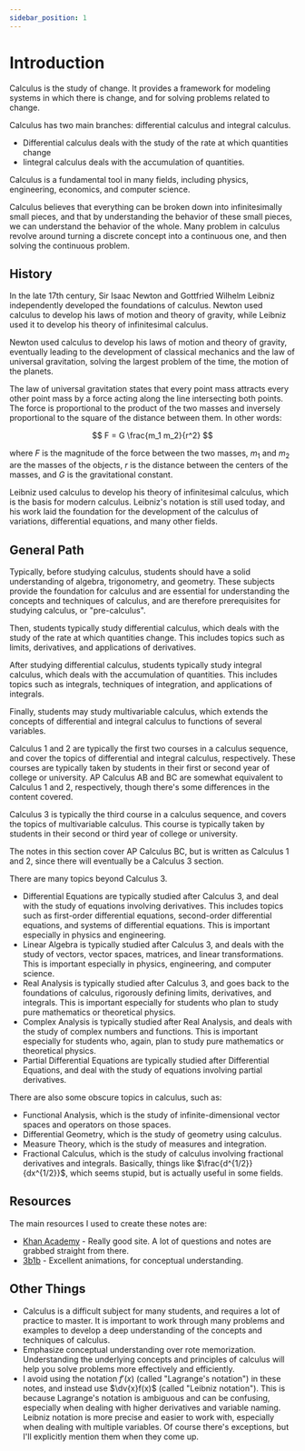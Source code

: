 ```yaml
---
sidebar_position: 1
---
```


# Introduction

Calculus is the study of change. It provides a framework for modeling systems in which there is change, and for solving problems related to change.

Calculus has two main branches: differential calculus and integral calculus.

- Differential calculus deals with the study of the rate at which quantities change
- Iintegral calculus deals with the accumulation of quantities.

Calculus is a fundamental tool in many fields, including physics, engineering, economics, and computer science.

Calculus believes that everything can be broken down into infinitesimally small pieces, and that by understanding the behavior of these small pieces, we can understand the behavior of the whole.
Many problem in calculus revolve around turning a discrete concept into a continuous one, and then solving the continuous problem.

## History

In the late 17th century, Sir Isaac Newton and Gottfried Wilhelm Leibniz independently developed the foundations of calculus. Newton used calculus to develop his laws of motion and theory of gravity, while Leibniz used it to develop his theory of infinitesimal calculus.

Newton used calculus to develop his laws of motion and theory of gravity, eventually leading to the development of classical mechanics and the law of universal gravitation, solving the largest problem of the time, the motion of the planets.

The law of universal gravitation states that every point mass attracts every other point mass by a force acting along the line intersecting both points. The force is proportional to the product of the two masses and inversely proportional to the square of the distance between them.
In other words:

$$
F = G \frac{m_1 m_2}{r^2}
$$

where $F$ is the magnitude of the force between the two masses, $m_1$ and $m_2$ are the masses of the objects, $r$ is the distance between the centers of the masses, and $G$ is the gravitational constant.

Leibniz used calculus to develop his theory of infinitesimal calculus, which is the basis for modern calculus. Leibniz's notation is still used today, and his work laid the foundation for the development of the calculus of variations, differential equations, and many other fields.

## General Path

Typically, before studying calculus, students should have a solid understanding of algebra, trigonometry, and geometry. These subjects provide the foundation for calculus and are essential for understanding the concepts and techniques of calculus, and are therefore prerequisites for studying calculus, or "pre-calculus".

Then, students typically study differential calculus, which deals with the study of the rate at which quantities change. This includes topics such as limits, derivatives, and applications of derivatives.

After studying differential calculus, students typically study integral calculus, which deals with the accumulation of quantities. This includes topics such as integrals, techniques of integration, and applications of integrals.

Finally, students may study multivariable calculus, which extends the concepts of differential and integral calculus to functions of several variables.

Calculus 1 and 2 are typically the first two courses in a calculus sequence, and cover the topics of differential and integral calculus, respectively. These courses are typically taken by students in their first or second year of college or university. AP Calculus AB and BC are somewhat equivalent to Calculus 1 and 2, respectively, though there's some differences in the content covered.

Calculus 3 is typically the third course in a calculus sequence, and covers the topics of multivariable calculus. This course is typically taken by students in their second or third year of college or university.

The notes in this section cover AP Calculus BC, but is written as Calculus 1 and 2, since there will eventually be a Calculus 3 section.

There are many topics beyond Calculus 3.

- Differential Equations are typically studied after Calculus 3, and deal with the study of equations involving derivatives. This includes topics such as first-order differential equations, second-order differential equations, and systems of differential equations. This is important especially in physics and engineering.
- Linear Algebra is typically studied after Calculus 3, and deals with the study of vectors, vector spaces, matrices, and linear transformations. This is important especially in physics, engineering, and computer science.
- Real Analysis is typically studied after Calculus 3, and goes back to the foundations of calculus, rigorously defining limits, derivatives, and integrals. This is important especially for students who plan to study pure mathematics or theoretical physics.
- Complex Analysis is typically studied after Real Analysis, and deals with the study of complex numbers and functions. This is important especially for students who, again, plan to study pure mathematics or theoretical physics.
- Partial Differential Equations are typically studied after Differential Equations, and deal with the study of equations involving partial derivatives.

There are also some obscure topics in calculus, such as:

- Functional Analysis, which is the study of infinite-dimensional vector spaces and operators on those spaces.
- Differential Geometry, which is the study of geometry using calculus.
- Measure Theory, which is the study of measures and integration.
- Fractional Calculus, which is the study of calculus involving fractional derivatives and integrals. Basically, things like $\frac{d^{1/2}}{dx^{1/2}}$, which seems stupid, but is actually useful in some fields.

## Resources

The main resources I used to create these notes are:

- [Khan Academy](https://www.khanacademy.org/math/ap-calculus-bc) - Really good site. A lot of questions and notes are grabbed straight from there.
- [3b1b](https://www.youtube.com/@3blue1brown) - Excellent animations, for conceptual understanding.

## Other Things

- Calculus is a difficult subject for many students, and requires a lot of practice to master. It is important to work through many problems and examples to develop a deep understanding of the concepts and techniques of calculus.
- Emphasize conceptual understanding over rote memorization. Understanding the underlying concepts and principles of calculus will help you solve problems more effectively and efficiently.
- I avoid using the notation $f'(x)$ (called "Lagrange's notation") in these notes, and instead use $\dv{x}f(x)$ (called "Leibniz notation").
  This is because Lagrange's notation is ambiguous and can be confusing, especially when dealing with higher derivatives and variable naming.
  Leibniz notation is more precise and easier to work with, especially when dealing with multiple variables.
  Of course there's exceptions, but I'll explicitly mention them when they come up.
